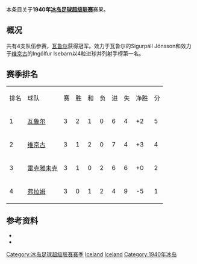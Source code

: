 本条目关于'''1940年[[冰岛足球超级联赛|冰岛足球超级联赛]]'''赛果。

==概况==
共有4支队伍参赛，[[瓦鲁尔足球俱乐部|瓦鲁尔]]获得冠军。效力于瓦鲁尔的Sigurpáll Jónsson和效力于[[维京古雷克雅维克足球会|维京古]]的Ingólfur Isebarn以4粒进球并列射手榜第一名。

==赛季排名==
{| class="wikitable" style="text-align: center;"
|排名||球队||赛||胜||和||负||进||失||净胜||分
|-
|1||[[瓦鲁尔足球俱乐部|瓦鲁尔]]||3||2||1||0||6||4||+2||5
|-
|2||[[维京古雷克雅维克足球会|维京古]]||3||1||2||0||7||4||+3||4
|-
|3||[[雷克雅未克足球俱乐部|雷克雅未克]]||3||1||0||2||6||6||+0||2
|-
|4||[[弗拉姆足球俱乐部|弗拉姆]]||3||0||1||2||4||9||-5||1
|}

==参考资料==
* {{cite web |title=Iceland Final League Tables 1912-1998 |url=http://www.rsssf.com/tablesi/ijshist.html |publisher=[[RSSSF|RSSSF]] |accessdate=2018-06-18 |archive-date=2019-12-25 |archive-url=https://web.archive.org/web/20191225230011/http://rsssf.com/tablesi/ijshist.html |dead-url=no }}
* {{cite web |title=Iceland - Topscorers |url=http://www.rsssf.com/tablesi/ijstops.html |website=www.rsssf.com |publisher=[[RSSSF|RSSSF]] |accessdate=2018-06-18 |archive-date=2019-04-07 |archive-url=https://web.archive.org/web/20190407162501/http://www.rsssf.com/tablesi/ijstops.html |dead-url=no }}

{{冰岛足球超级联赛赛季}}
{{1939–40 in European football (UEFA)}}
{{1940–41 in European football (UEFA)}}


[[Category:冰岛足球超级联赛赛季|Category:冰岛足球超级联赛赛季]]
[[Category:1940年至1941年本土足球联赛|Iceland]] 
[[Category:1939年至1940年本土足球联赛|Iceland]] 
[[Category:1940年冰岛|Category:1940年冰岛]]